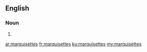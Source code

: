==English==

===Noun===
{{head|en}}

# {{plural of|marquisette}}

[[ar:marquisettes]]
[[fr:marquisettes]]
[[ku:marquisettes]]
[[my:marquisettes]]